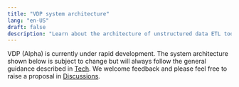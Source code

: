 ```yaml
---
title: "VDP system architecture"
lang: "en-US"
draft: false
description: "Learn about the architecture of unstructured data ETL tool VDP https://github.com/instill-ai/vdp"
---
```


VDP (Alpha) is currently under rapid development.
The system architecture shown below is subject to change but will always follow the general guidance described in [Tech](/docs/start-here/faq#tech).
We welcome feedback and please feel free to raise a proposal in [Discussions](https://github.com/instill-ai/vdp/discussions).

<div align="center">
  <ZoomableImg
    src="/docs-assets/development/vdp-architecture.svg"
    alt="The VDP system architecture"
    width="500px"
  />
</div>
